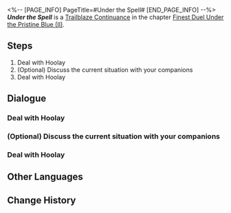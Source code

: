 <%-- [PAGE_INFO]
PageTitle=#Under the Spell#
[END_PAGE_INFO] --%>
{{Stub|Dialogue.}}
{{Mission Infobox
|id            = 2022305
|title         = 
|image         = Mission Under the Spell.png{{subst:void|<!--$UPLOAD:<<SpriteOutput/Chronicle/2022305.png>-<Mission Under the Spell.png>-<Fate's Atlas Images>>-->}}
|type          = Trailblaze Continuance
|event_name    = 
|chapter       = Finest Duel Under the Pristine Blue (II)
|requirements  = [[Trailblaze Continuance]] ''[[Comrade in Arms]]'' completed
|summary       = For the hunter, one must always remain vigilant against becoming the prey &mdash; the Merlin's Claw who had fallen into a deadly trap and the borisin wolf-head who had harbored seven centuries of grudges will face off in an unexpected battlefield for a final, to-the-death showdown!
|characters    = Feixiao; Hoolay; March 7th; Trailblazer; Yanqing; Yunli
|startLocation = [[The Xianzhou Luofu]] - [[Skysplitter]]
|world         = The Xianzhou Luofu
|area          = Skysplitter
|prev          = Comrade in Arms
|next          = Ebb of Past Sins
|rewards       = Trailblaze EXP*500; Stellar Jade*60; Traveler's Guide*6; Lost Crystal*6; With My Heartstring as Bow (Disk)*1 { text = ''With My Heartstring as Bow'' }; Inner Beast Vanquished (Disk)*1 { text = ''Inner Beast Vanquished'' }; Credit*60,000
}}
'''''Under the Spell''''' is a [[Trailblaze Continuance]] in the chapter [[Finest Duel Under the Pristine Blue (II)]].

==Steps==
# Deal with Hoolay
# (Optional) Discuss the current situation with your companions
# Deal with Hoolay

<!--
==Gameplay Notes==

--><!--
==Trial Character==

-->
==Dialogue==
{{Stub Dialogue}}
===Deal with Hoolay{{subst:void|<!--202230501-->}}===
{{Mission Description|type=continuance|location=Skysplitter|When steel finally touches flesh, the young swordmaster emerges victorious at last, thanks to the swordsmanship skills that she has gained through diligent training and countless defeats. It is time to put the wolves behind bars once more.}}
{{Dialogue Start}}
:{{tx}}
{{Dialogue End}}

===(Optional) Discuss the current situation with your companions{{subst:void|<!--202230504-->}}===
{{Dialogue Start}}
:{{tx}}
{{Dialogue End}}

===Deal with Hoolay{{subst:void|<!--202230508-->}}===
{{Dialogue Start}}
:{{tx}}
{{Dialogue End}}

==Other Languages==
{{Other Languages
|en   = Under the Spell
|zhs  = 霜刃飞光，天狐迷狂
|zht  = 霜刃飛光，天狐迷狂
|ja   = 霜刃飛光、天狐の迷狂
|ko   = 번쩍이는 칼날, 혼돈에 빠진 여우
|es   = Bajo el encantamiento
|fr   = Sous le charme
|ru   = Клинок блестит, лисица ум теряет
|th   = ดาบยะเยือกปะทะจิ้งจอกคลั่ง
|vi   = Sương Nhẫn Phi Quang, Thiên Hồ Mê Cuồng
|de   = Im Bann
|id   = Cahaya Pedang Salju Menahan Kegilaan Rubah Langit
|pt   = Sob o Feitiço
}}

==Change History==
{{Change History|2.5}}
